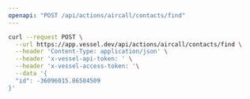 ```yaml
---
openapi: "POST /api/actions/aircall/contacts/find"
---
```


<RequestExample>

```bash Request
curl --request POST \
  --url https://app.vessel.dev/api/actions/aircall/contacts/find \
  --header 'Content-Type: application/json' \
  --header 'x-vessel-api-token: ' \
  --header 'x-vessel-access-token: '\
  --data '{
  "id": -36096015.86504509
}'
```

</RequestExample>

